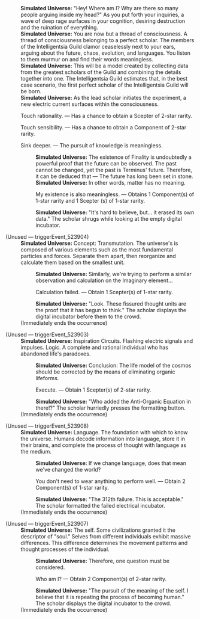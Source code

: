 {{Dialogue Start}}
:'''Simulated Universe:''' "Hey! Where am I? Why are there so many people arguing inside my head?" As you put forth your inquiries, a wave of deep rage surfaces in your cognition, desiring destruction and the ruination of everything.
:'''Simulated Universe:''' You are now but a thread of consciousness. A thread of consciousness belonging to a perfect scholar. The members of the Intelligentsia Guild clamor ceaselessly next to your ears, arguing about the future, chaos, evolution, and languages. You listen to them murmur on and find their words meaningless.
:'''Simulated Universe:''' This will be a model created by collecting data from the greatest scholars of the Guild and combining the details together into one. The Intelligentsia Guild estimates that, in the best case scenario, the first perfect scholar of the Intelligentsia Guild will be born.
:'''Simulated Universe:''' As the lead scholar initiates the experiment, a new electric current surfaces within the consciousness.
:{{DIcon|Star}} Touch rationality. &mdash; Has a chance to obtain a Scepter of 2-star rarity.
:{{DIcon|Star}} Touch sensibility. &mdash; Has a chance to obtain a Component of 2-star rarity.
:{{DIcon|Star}} Sink deeper. &mdash; The pursuit of knowledge is meaningless.
::'''Simulated Universe:''' The existence of Finality is undoubtedly a powerful proof that the future can be observed. The past cannot be changed, yet the past is Terminus' future. Therefore, it can be deduced that &mdash; The future has long been set in stone.
::'''Simulated Universe:''' In other words, matter has no meaning.
::{{DIcon|Star}} My existence is also meaningless. &mdash; Obtains 1 Component(s) of 1-star rarity and 1 Scepter (s) of 1-star rarity.
::'''Simulated Universe:''' "It's hard to believe, but... it erased its own data." The scholar shrugs while looking at the empty digital incubator.


;(Unused &mdash; triggerEvent_523904)
:'''Simulated Universe:''' Concept: Transmutation. The universe's is composed of various elements such as the most fundamental particles and forces. Separate them apart, then reorganize and calculate them based on the smallest unit.
::'''Simulated Universe:''' Similarly, we're trying to perform a similar observation and calculation on the Imaginary element...
::{{DIcon|Star}} Calculation failed. &mdash; Obtain 1 Scepter(s) of 1-star rarity.
::'''Simulated Universe:''' "Look. These fissured thought units are the proof that it has begun to think." The scholar displays the digital incubator before them to the crowd.
:;(Immediately ends the occurrence)

;(Unused &mdash; triggerEvent_523903)
:'''Simulated Universe:''' Inspiration Circuits. Flashing electric signals and impulses. Logic. A complete and rational individual who has abandoned life's paradoxes.
::'''Simulated Universe:''' Conclusion: The life model of the cosmos should be corrected by the means of eliminating organic lifeforms.
::{{DIcon|Star}} Execute. &mdash; Obtain 1 Scepter(s) of 2-star rarity.
::'''Simulated Universe:''' "Who added the Anti-Organic Equation in there!?" The scholar hurriedly presses the formatting button.
:;(Immediately ends the occurrence)

;(Unused &mdash; triggerEvent_523908)
:'''Simulated Universe:''' Language. The foundation with which to know the universe. Humans decode information into language, store it in their brains, and complete the process of thought with language as the medium.
::'''Simulated Universe:''' If we change language, does that mean we've changed the world?
::{{DIcon|Star}} You don't need to wear anything to perform well. &mdash; Obtain 2 Component(s) of 1-star rarity.
::'''Simulated Universe:''' "The 312th failure. This is acceptable." The scholar formatted the failed electrical incubator.
:;(Immediately ends the occurrence)

;(Unused &mdash; triggerEvent_523907)
:'''Simulated Universe:''' The self. Some civilizations granted it the descriptor of "soul." Selves from different individuals exhibit massive differences. This difference determines the movement patterns and thought processes of the individual.
::'''Simulated Universe:''' Therefore, one question must be considered.
::{{DIcon|Star}} Who am I? &mdash; Obtain 2 Component(s) of 2-star rarity.
::'''Simulated Universe:''' "The pursuit of the meaning of the self. I believe that it is repeating the process of becoming human." The scholar displays the digital incubator to the crowd.
:;(Immediately ends the occurrence)
{{Dialogue End}}